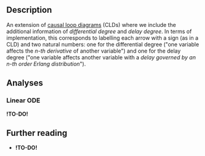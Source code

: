
## Description

An extension of <A href="../causal-loop">causal loop diagrams</A> (CLDs) where we include the additional information of *differential degree* and *delay degree*. In terms of implementation, this corresponds to labelling each arrow with a sign (as in a CLD) and two natural numbers: one for the differential degree ("one variable affects the *n-th derivative* of another variable") and one for the delay degree ("one variable affects another variable with a *delay governed by an n-th order Erlang distribution*").

## Analyses

### Linear ODE

**!TO-DO!**

## Further reading

- **!TO-DO!**
